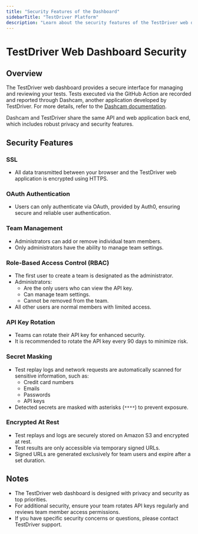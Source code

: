 ```yaml
---
title: "Security Features of the Dashboard"
sidebarTitle: "TestDriver Platform" 
description: "Learn about the security features of the TestDriver web dashboard, including SSL, OAuth, RBAC, and more."
---
```


# TestDriver Web Dashboard Security

## Overview
The TestDriver web dashboard provides a secure interface for managing and reviewing your tests. Tests executed via the GitHub Action are recorded and reported through Dashcam, another application developed by TestDriver. For more details, refer to the [Dashcam documentation](https://dashcam.docs.testdriver.ai).

Dashcam and TestDriver share the same API and web application back end, which includes robust privacy and security features.

## Security Features

### SSL
- All data transmitted between your browser and the TestDriver web application is encrypted using HTTPS.

### OAuth Authentication
- Users can only authenticate via OAuth, provided by Auth0, ensuring secure and reliable user authentication.

### Team Management
- Administrators can add or remove individual team members.
- Only administrators have the ability to manage team settings.

### Role-Based Access Control (RBAC)
- The first user to create a team is designated as the administrator.
- Administrators:
  - Are the only users who can view the API key.
  - Can manage team settings.
  - Cannot be removed from the team.
- All other users are normal members with limited access.

### API Key Rotation
- Teams can rotate their API key for enhanced security.
- It is recommended to rotate the API key every 90 days to minimize risk.

### Secret Masking
- Test replay logs and network requests are automatically scanned for sensitive information, such as:
  - Credit card numbers
  - Emails
  - Passwords
  - API keys
- Detected secrets are masked with asterisks (`****`) to prevent exposure.

### Encrypted At Rest
- Test replays and logs are securely stored on Amazon S3 and encrypted at rest.
- Test results are only accessible via temporary signed URLs.
- Signed URLs are generated exclusively for team users and expire after a set duration.

## Notes
- The TestDriver web dashboard is designed with privacy and security as top priorities.
- For additional security, ensure your team rotates API keys regularly and reviews team member access permissions.
- If you have specific security concerns or questions, please contact TestDriver support.
